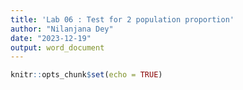 ```yaml
---
title: 'Lab 06 : Test for 2 population proportion'
author: "Nilanjana Dey"
date: "2023-12-19"
output: word_document
---
```


```r
knitr::opts_chunk$set(echo = TRUE)
```

```r

```

```r

```

```r

```



